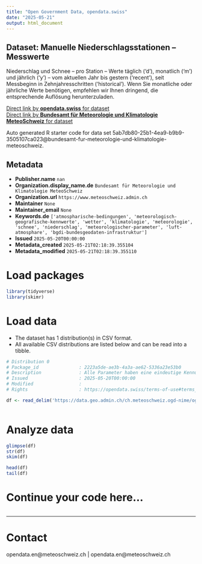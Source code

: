 ```yaml
---
title: "Open Government Data, opendata.swiss"
date: "2025-05-21"
output: html_document
---
```


## Dataset: Manuelle Niederschlagsstationen – Messwerte

Niederschlag und Schnee – pro Station – Werte täglich ('d'), monatlich ('m') und jährlich ('y') – vom aktuellen Jahr bis gestern ('recent'), seit Messbeginn in Zehnjahresschritten ('historical'). Wenn Sie monatliche oder jährliche Werte benötigen, empfehlen wir Ihnen dringend, die entsprechende Auflösung herunterzuladen.

[Direct link by **opendata.swiss** for dataset](https://opendata.swiss/de/dataset/manuelle-niederschlagsstationen-messwerte)<br>
[Direct link by **Bundesamt für Meteorologie und Klimatologie MeteoSchweiz** for dataset](nan)

Auto generated R starter code for data set 5ab7db80-25b1-4ea9-b9b9-3505107ca023@bundesamt-fur-meteorologie-und-klimatologie-meteoschweiz.

## Metadata

- **Publisher.name** `nan`
- **Organization.display_name.de** `Bundesamt für Meteorologie und Klimatologie MeteoSchweiz`
- **Organization.url** `https://www.meteoschweiz.admin.ch`
- **Maintainer** `None`
- **Maintainer_email** `None`
- **Keywords.de** `['atmospharische-bedingungen', 'meteorologisch-geografische-kennwerte', 'wetter', 'klimatologie', 'meteorologie', 'schnee', 'niederschlag', 'meteorologischer-parameter', 'luft-atmosphare', 'bgdi-bundesgeodaten-infrastruktur']`
- **Issued** `2025-05-20T00:00:00`
- **Metadata_created** `2025-05-21T02:18:39.355104`
- **Metadata_modified** `2025-05-21T02:18:39.355110`


# Load packages

```r

library(tidyverse)
library(skimr)

```

# Load data

-   The dataset has 1 distribution(s) in CSV format.
-   All available CSV distributions are listed below and can be read into a tibble.

```r

# Distribution 0
# Package_id               : 2223a5de-ae3b-4a3a-ae62-5336a23e53b0
# Description              : Alle Parameter haben eine eindeutige Kennung, die von der zeitlichen Auflösung abhängig ist. Diese Ressource enthält eine Liste aller Parameterkennungen mit Erläuterung, Zeitintervall, Dezimalstellen, Datentyp und Masseinheit.
# Issued                   : 2025-05-20T00:00:00
# Modified                 : 
# Rights                   : https://opendata.swiss/terms-of-use#terms_by

df <- read_delim('https://data.geo.admin.ch/ch.meteoschweiz.ogd-nime/ogd-nime_meta_parameters.csv')



```

# Analyze data

```r

glimpse(df)
str(df)
skim(df)

head(df)
tail(df)

```

# Continue your code here...

```r

```

------------------------------------------------------------------------

# Contact

opendata.en@meteoschweiz.ch | opendata.en@meteoschweiz.ch
